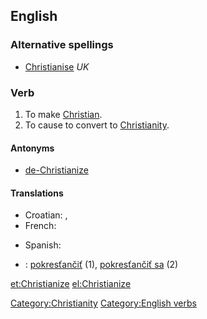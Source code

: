 ==English==

===Alternative spellings===
* [[Christianise]] ''UK''

===Verb===
{{en-verb|Christianiz|es}}

# To make [[Christian]].
# To cause to convert to [[Christianity]].

====Antonyms====
* [[de-Christianize]]

====Translations====
{{trans-top|to convert to Christianity}}
* Croatian: {{t-|hr|kristijanizirati|alt=kristijanizírati}}, {{t-|hr|pokrstiti|alt=pokr̀stiti}}
* French: {{t+|fr|christianiser}}
{{trans-mid}}
* Spanish: {{t-|es|cristianizar}}
{{trans-bottom}}

{{checktrans-top}}
* {{ttbc|Slovak}}: [[pokresťančiť]] (1), [[pokresťančiť sa]] (2)
{{trans-bottom}}

[[Category:Christianity]]
[[Category:English verbs]]

[[et:Christianize]]
[[el:Christianize]]